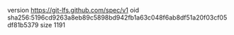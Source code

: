 version https://git-lfs.github.com/spec/v1
oid sha256:5196cd9263a8eb89c5898bd942fb1a63c048f6ab8df51a20f03cf05df81b5379
size 1191
